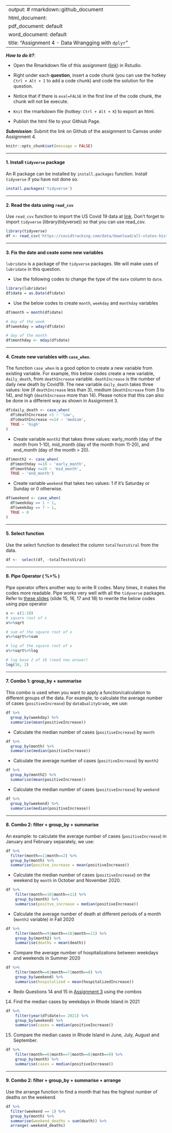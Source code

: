 
---
output: # rmarkdown::github_document
  html_document:
  pdf_document: default
  word_document: default
title: "Assignment 4 - Data Wrangging with `dplyr`"
---

***How to do it?***: 

- Open the Rmarkdown file of this assignment ([link](fa2021_assignment4.Rmd)) in Rstudio. 

- Right under each **question**, insert  a code chunk (you can use the hotkey `Ctrl + Alt + I` to add a code chunk) and code the solution for the question. 

- Notice that if there is `eval=FALSE` in the first line of the code chunk, the chunk will not be execute.

- `Knit` the rmarkdown file (hotkey: `Ctrl + Alt + K`) to export an html.  

-  Publish the html file to your Githiub Page. 

***Submission***: Submit the link on Github of the assignment to Canvas under Assignment 4. 

```r
knitr::opts_chunk$set(message = FALSE)
```

-------

#### 1. Install `tidyverse` package

An R package can be installed by `install.packages` function. Install `tidyverse` if you have not done so. 

```r
install.packages('tidyverse')
```

-------

#### 2. Read the data using `read_csv`

Use `read_csv` function to import the US Covid 19 data at [link](https://covidtracking.com/data/download/all-states-history.csv).  Don't forget to import `tidyverse` (library(tidyverse)) so that you can use read_csv. 
``` r
library(tidyverse)
df <- read_csv('https://covidtracking.com/data/download/all-states-history.csv')
```
-------

#### 3.  Fix the date and ceate some new variables

`lubridate` is a package of the `tidyverse` packages.  We will make uses of `lubridate` in this question.

- Use the following codes to change the type of the `date` column to `date`. 

```r
library(lubridate)
df$date = as.Date(df$date)
```

- Use the below codes to create `month`, `weekday` and `monthday` variables

```r

df$month = month(df$date)

# day of the week
df$weekday = wday(df$date)

# day of the month
df$monthday <- mday(df$date)
```

-------

#### 4. Create new variables with `case_when`. 

The function `case_when` is a good option to create a new variable from existing variable.  For example, this below codes create a new variable, `daily_death`, from `deathIncrease` variable.  `deathIncrease` is the number of daily new death by Covid19.  The new variable `daily_death` takes three values:  low (if `deathIncrease` less than 3), medium (`deathIncrease` from 3 to 14), and high (`deathIncrease` more than 14).  Please notice that this can also be done in a different way as shown in Assignment 3. 

```r
df$daily_death <- case_when(
  df$deathIncrease <3 ~ 'low',
  df$deathIncrease <=14 ~ 'medium',
  TRUE ~ 'high'
)
```

- Create variable `month2` that takes three values: early_month (day of the month from 1-10), mid_month (day of the month from 11-20), and end_month (day of the month > 20).

```r
df$month2 <- case_when(
  df$monthday <=10 ~ 'early_month',
  df$monthday <=20 ~ 'mid_month',
  TRUE ~ 'end_month')
```

- Create variable `weekend` that takes two values:  1 if it's Saturday or Sunday or 0 otherwise.

```r
df$weekend <- case_when(
  df$weekday == 1 ~ 1,
  df$weekday == 7 ~ 1,
  TRUE ~ 0
)
```

-------

#### 5. Select function

Use the select function to deselect the column `totalTestsViral` from the data.

```r
df <-  select(df, -totalTestsViral)
```

-------

#### 6. Pipe Operator ( %>% )

Pipe operator offers another way to write R codes. Many times, it makes the codes more readable.  Pipe works very well with all the `tidyverse` packages. Refer to [these slides](file:///C:/Users/sonou/Dropbox/git/math421/slides/dplyr.html#15) (slide 15, 16, 17 and 18) to rewrite the below codes using pipe operator

```r
x <- c(1:10)
# square root of x
x%>%sqrt

# sum of the square root of x
x%>%sqrt%>%sum

# log of the square root of x
x%>%sqrt%>%log

# log base 2 of 16 (need new answer)
log(16, 2)


```

-------

#### 7. Combo 1: group_by + summarise

This combo is used when you want to apply a function/calculation to different groups of the data. For example, to calculate the average number of cases (`positiveIncrease`) by `dataQualityGrade`, we use:

```r
df %>% 
  group_by(weekday) %>% 
  summarise(mean(positiveIncrease))
```

- Calculate the median number of cases (`positiveIncrease`) by `month`

```r
df %>% 
  group_by(month) %>% 
  summarise(median(positiveIncrease))
```

- Calculate the average number of cases (`positiveIncrease`) by `month2`

```r
df %>% 
  group_by(month2) %>% 
  summarise(mean(positiveIncrease))
```

- Calculate the median number of cases (`positiveIncrease`) by `weekend`

```r
df %>% 
  group_by(weekend) %>% 
  summarise(median(positiveIncrease))
```

-------

#### 8. Combo 2: filter + group_by + summarise

An example: to calculate the average number of cases (`positiveIncrease`) in January and February separately, we use:

```r
df %>% 
  filter(month==1|month==2) %>% 
  group_by(month) %>% 
  summarise(positve_increase = mean(positiveIncrease))
```

- Calculate the median number of cases (`positiveIncrease`) on the weekend by `month` in October and November 2020. 

```r
df %>% 
    filter(month==10|month==11) %>% 
    group_by(month) %>% 
    summarise(positve_increase = median(positiveIncrease))
```

- Calculate the average number of death at different periods of a month (`month2` variable) in Fall 2020

``` r
df %>% 
    filter(month==9|month==10|month==11) %>% 
    group_by(month2) %>% 
    summarise(deaths = mean(death))
```

- Compare the average number of hospitalizations between weekdays and weekends in Summer 2020

```r
df %>% 
    filter(month==6|month==7|month==8) %>% 
    group_by(weekend) %>% 
    summarise(hospitalized = mean(hospitalizedIncrease))
```

- Redo Questions 14 and 15 in [Assignment 3](fa2021_assignment3.html) using the combos

14. Find the median cases by weekdays in Rhode Island in 2021 

``` r
df %>% 
    filter(year(df$date)== 2021) %>% 
    group_by(weekend) %>% 
    summarise(cases = median(positiveIncrease))
```

15. Compare the median cases in Rhode Island in June, July, August and September.

``` r
df %>% 
    filter(month==6|month==7|month==8|month==9) %>%
    group_by(month) %>% 
    summarise(cases = median(positiveIncrease))
```

-------

#### 9. Combo 2: filter + group_by + summarise + arrange

Use the arrange function to find a month that has the highest number of deaths on the weekend. 

``` r
df %>% 
  filter(weekend == 1) %>% 
  group_by(month) %>% 
  summarise(weekend_deaths = sum(death)) %>% 
  arrange(-weekend_deaths)
```